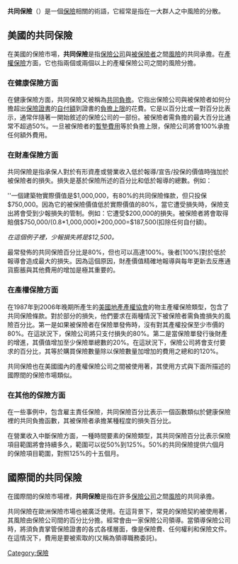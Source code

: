 '''共同保險'''（{{lang-en|co-insurance}}）是一個[[保險|保險]]相關的術語，它經常是指在一大群人之中風險的分散。

==美國的共同保險==
在美國的保險市場，'''共同保險'''是指[[保險公司|保險公司]]與[[被保險者|被保險者]]之間[[風險|風險]]的共同承擔。在[[產權保險|產權保險]]方面，它也指兩個或兩個以上的產權保險公司之間的風險分擔。

===在健康保險方面===

在健康保險方面，共同保險又被稱為[[共同負擔|共同負擔]]。它指出保險公司與被保險者如何分擔超出[[保險證書|保險證書]]的[[自付額|自付額]]到證書的[[負擔上限|負擔上限]]的花費。它是以百分比或一對百分比表示，通常伴隨著一開始敘述的保險公司的一部份。被保險者需負擔的最大百分比通常不超過50%。一旦被保險者的[[暫墊費用|暫墊費用]]等於負擔上限，保險公司將會100%承擔任何額外費用。

===在財產保險方面===

共同保險是指承保人對於有形資產或營業收入低於報導/宣告/投保的價值時強加於被保險者的損失。損失是基於保險所述的百分比和低於報導的總數。例如：

''一個建築物實際價值是$1,000,000，有80%的共同保險條款，但只投保$750,000。因為它的被保險價值低於實際價值的80%，當它遭受損失時，保險支出將會受到少報損失的管制。例如：它遭受$200,000的損失。被保險者將會取得賠償$750,000/(0.8*1,000,000)*200,000=$187,500(扣除任何自付額)。

''在這個例子裡，少報損失將是$12,500。''

最常發佈的共同保險百分比是80%，但也可以高達100%。後者[100%]對於低於報導會造成最大的損失。因為這個原因，財產價值精確地報導與每年更新去反應通貨膨脹與其他費用的增加是極其重要的。

===在產權保險方面===

在1987年到2006年晚期所產生的[[美國地產產權協會|美國地產產權協會]]的物主產權保險類型，包含了共同保險條款。對於部分的損失，他們要求在兩種情況下被保險者需負擔損失的風險百分比。第一是如果被保險者在保險單發佈時，沒有對其產權投保至少市價的80%。在這狀況下，保險公司將只支付損失的80%。第二是當保險單發行後財產的增進，其價值增加至少保險單總數的20%。在這狀況下，保險公司將會支付要求的百分比，其等於購買保險數量除以保險數量加增加的費用之總和的120%。

共同保險也在美國國內的產權保險公司之間被使用著，其使用方式與下面所描述的國際間的保險市場類似。

===在其他的保險方面===

在一些事例中，包含雇主責任保險，共同保險百分比表示一個函數類似於健康保險裡的共同負擔函數，其被保險者承擔某種程度的損失百分比。

在營業收入中斷保險方面，一種時間要素的保險類型，其共同保險百分比表示保險項目範圍將會持續多久，範圍可以從50%到125%。50%的共同保險提供六個月的保險項目範圍，對照125%的十五個月。

==國際間的共同保險==

在國際間的保險市場裡，'''共同保險'''是指在許多[[保險公司|保險公司]]之間[[風險|風險]]的共同承擔。

共同保險在歐洲保險市場也被廣泛使用。在這背景下，常見的保險契約被使用著，其風險由保險公司間的百分比分擔。經常會由一家保險公司領導。當領導保險公司時，將須負責掌管保險證書的各式各樣層面，像是保險費、任何權利和保險文件。在這情況下，費用是要被索取的(又稱為領導職務委託)。

[[Category:保險|Category:保險]]